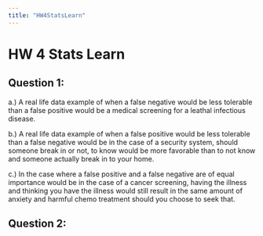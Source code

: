 ```yaml
---
title: "HW4StatsLearn"
---
```


# HW 4 Stats Learn

## Question 1:

a.) A real life data example of when a false negative would be less tolerable than a false positive would be a medical screening for a leathal infectious disease.

b.) A real life data example of when a false positive would be less tolerable than a false negative would be in the case of a security system, should someone break in or not, to know would be more favorable than to not know and someone actually break in to your home.

c.) In the case where a false positive and a false negative are of equal importance would be in the case of a cancer screening, having the illness and thinking you have the illness would still result in the same amount of anxiety and harmful chemo treatment should you choose to seek that.

## Question 2:
